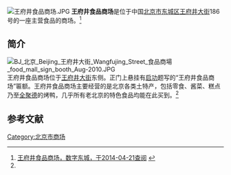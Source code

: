 {{Coord|39.9118074|116.4117352|type:landmark_region:CN-11_source:GoogleMaps|display=title}}
[[File:王府井食品商场.JPG|thumb]]
'''王府井食品商场'''是位于中国[[北京市|北京市]][[东城区_(北京市)|东城区]][[王府井大街|王府井大街]]186号的一座主营食品的商场。<ref name=dc>[http://www.bjdch.gov.cn/n5687274/n5689225/n5764860/n8218721/n8577712/8591771.html 王府井食品商场，数字东城，于2014-04-21查阅] {{webarchive|url=https://web.archive.org/web/20130722164635/http://www.bjdch.gov.cn/n5687274/n5689225/n5764860/n8218721/n8577712/8591771.html |date=2013-07-22 }}</ref>

==简介==
[[File:BJ_北京_Beijing_王府井大街_Wangfujing_Street_食品商場_food_mall_sign_booth_Aug-2010.JPG|left]]
王府井食品商场位于[[王府井大街|王府井大街]]东侧。正门上悬挂有[[启功|启功]]题写的“王府井食品商场”匾额。王府井食品商场主要经营的是北京各类土特产，包括零食、酱菜、糕点乃至[[全聚德|全聚德]]的烤鸭，几乎所有老北京的特色食品均能在此买到。<ref name=dc/>

==参考文献==
{{reflist}}

[[Category:北京市商场|Category:北京市商场]]